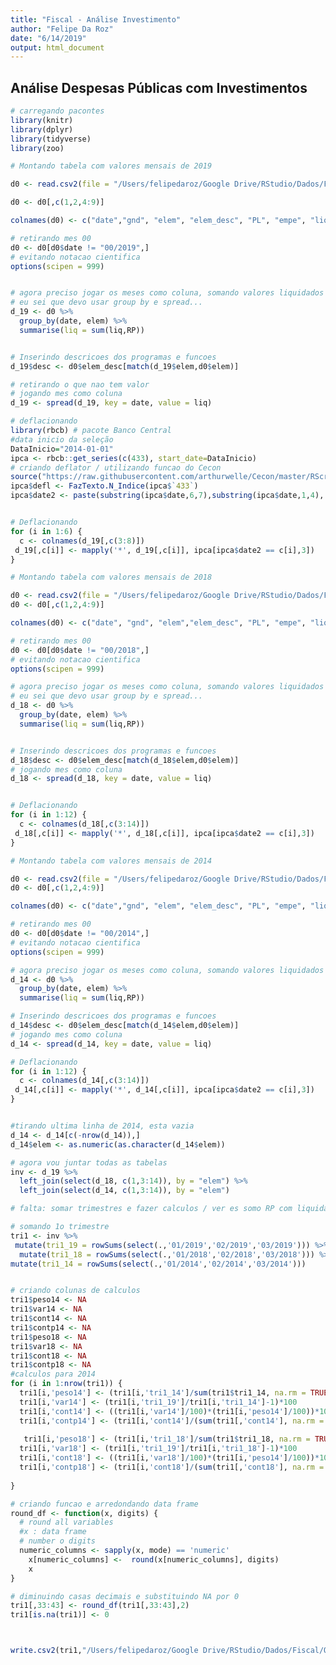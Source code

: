 ```yaml
---
title: "Fiscal - Análise Investimento"
author: "Felipe Da Roz"
date: "6/14/2019"
output: html_document
---
```


## Análise Despesas Públicas com Investimentos

```r

# carregando pacontes
library(knitr) 
library(dplyr) 
library(tidyverse)
library(zoo)

# Montando tabela com valores mensais de 2019

d0 <- read.csv2(file = "/Users/felipedaroz/Google Drive/RStudio/Dados/Fiscal/2019_despesas_investimento.csv", header = TRUE, sep = ",")

d0 <- d0[,c(1,2,4:9)]

colnames(d0) <- c("date","gnd", "elem", "elem_desc", "PL", "empe", "liq", "RP")

# retirando mes 00
d0 <- d0[d0$date != "00/2019",]
# evitando notacao cientifica
options(scipen = 999)


# agora preciso jogar os meses como coluna, somando valores liquidados por acao + programa
# eu sei que devo usar group by e spread...
d_19 <- d0 %>%
  group_by(date, elem) %>%
  summarise(liq = sum(liq,RP))


# Inserindo descricoes dos programas e funcoes
d_19$desc <- d0$elem_desc[match(d_19$elem,d0$elem)]

# retirando o que nao tem valor 
# jogando mes como coluna
d_19 <- spread(d_19, key = date, value = liq)

# deflacionando
library(rbcb) # pacote Banco Central
#data inicio da seleção
DataInicio="2014-01-01"
ipca <- rbcb::get_series(c(433), start_date=DataInicio)
# criando deflator / utilizando funcao do Cecon
source("https://raw.githubusercontent.com/arthurwelle/Cecon/master/RScripts")
ipca$defl <- FazTexto.N_Indice(ipca$`433`)
ipca$date2 <- paste(substring(ipca$date,6,7),substring(ipca$date,1,4), sep = "/")


# Deflacionando
for (i in 1:6) {
  c <- colnames(d_19[,c(3:8)])
 d_19[,c[i]] <- mapply('*', d_19[,c[i]], ipca[ipca$date2 == c[i],3])
}

```

```r


# Montando tabela com valores mensais de 2018

d0 <- read.csv2(file = "/Users/felipedaroz/Google Drive/RStudio/Dados/Fiscal/2018_despesas_investimento.csv", header = TRUE, sep = ",")
d0 <- d0[,c(1,2,4:9)]

colnames(d0) <- c("date", "gnd", "elem","elem_desc", "PL", "empe", "liq", "RP")

# retirando mes 00
d0 <- d0[d0$date != "00/2018",]
# evitando notacao cientifica
options(scipen = 999)

# agora preciso jogar os meses como coluna, somando valores liquidados por acao + programa
# eu sei que devo usar group by e spread...
d_18 <- d0 %>%
  group_by(date, elem) %>%
  summarise(liq = sum(liq,RP))


# Inserindo descricoes dos programas e funcoes
d_18$desc <- d0$elem_desc[match(d_18$elem,d0$elem)]
# jogando mes como coluna
d_18 <- spread(d_18, key = date, value = liq)


# Deflacionando
for (i in 1:12) {
  c <- colnames(d_18[,c(3:14)])
 d_18[,c[i]] <- mapply('*', d_18[,c[i]], ipca[ipca$date2 == c[i],3])
}

```


```r


# Montando tabela com valores mensais de 2014

d0 <- read.csv2(file = "/Users/felipedaroz/Google Drive/RStudio/Dados/Fiscal/2014_despesas_investimento.csv", header = TRUE, sep = ",")
d0 <- d0[,c(1,2,4:9)]

colnames(d0) <- c("date","gnd", "elem", "elem_desc", "PL", "empe", "liq", "RP")

# retirando mes 00
d0 <- d0[d0$date != "00/2014",]
# evitando notacao cientifica
options(scipen = 999)

# agora preciso jogar os meses como coluna, somando valores liquidados por acao + programa
d_14 <- d0 %>%
  group_by(date, elem) %>%
  summarise(liq = sum(liq,RP))

# Inserindo descricoes dos programas e funcoes
d_14$desc <- d0$elem_desc[match(d_14$elem,d0$elem)]
# jogando mes como coluna
d_14 <- spread(d_14, key = date, value = liq)

# Deflacionando
for (i in 1:12) {
  c <- colnames(d_14[,c(3:14)])
 d_14[,c[i]] <- mapply('*', d_14[,c[i]], ipca[ipca$date2 == c[i],3])
}


#tirando ultima linha de 2014, esta vazia
d_14 <- d_14[c(-nrow(d_14)),]
d_14$elem <- as.numeric(as.character(d_14$elem))
```

```r

# agora vou juntar todas as tabelas
inv <- d_19 %>%
  left_join(select(d_18, c(1,3:14)), by = "elem") %>%
  left_join(select(d_14, c(1,3:14)), by = "elem")

# falta: somar trimestres e fazer calculos / ver es somo RP com liquidado

# somando 1o trimestre
tri1 <- inv %>%
 mutate(tri1_19 = rowSums(select(.,'01/2019','02/2019','03/2019'))) %>%
  mutate(tri1_18 = rowSums(select(.,'01/2018','02/2018','03/2018'))) %>%
mutate(tri1_14 = rowSums(select(.,'01/2014','02/2014','03/2014')))


# criando colunas de calculos
tri1$peso14 <- NA
tri1$var14 <- NA
tri1$cont14 <- NA
tri1$contp14 <- NA
tri1$peso18 <- NA
tri1$var18 <- NA
tri1$cont18 <- NA
tri1$contp18 <- NA
#calculos para 2014
for (i in 1:nrow(tri1)) {
  tri1[i,'peso14'] <- (tri1[i,'tri1_14']/sum(tri1$tri1_14, na.rm = TRUE))*100
  tri1[i,'var14'] <- (tri1[i,'tri1_19']/tri1[i,'tri1_14']-1)*100
  tri1[i,'cont14'] <- ((tri1[i,'var14']/100)*(tri1[i,'peso14']/100))*100
  tri1[i,'contp14'] <- (tri1[i,'cont14']/(sum(tri1[,'cont14'], na.rm = TRUE)))*100
  
   tri1[i,'peso18'] <- (tri1[i,'tri1_18']/sum(tri1$tri1_18, na.rm = TRUE))*100
  tri1[i,'var18'] <- (tri1[i,'tri1_19']/tri1[i,'tri1_18']-1)*100
  tri1[i,'cont18'] <- ((tri1[i,'var18']/100)*(tri1[i,'peso14']/100))*100
  tri1[i,'contp18'] <- (tri1[i,'cont18']/(sum(tri1[,'cont18'], na.rm = TRUE)))*100
  
}

# criando funcao e arredondando data frame
round_df <- function(x, digits) {
  # round all variables
  #x : data frame
  # number o digits
  numeric_columns <- sapply(x, mode) == 'numeric'
    x[numeric_columns] <-  round(x[numeric_columns], digits)
    x
}

# diminuindo casas decimais e substituindo NA por 0
tri1[,33:43] <- round_df(tri1[,33:43],2)
tri1[is.na(tri1)] <- 0



write.csv2(tri1,"/Users/felipedaroz/Google Drive/RStudio/Dados/Fiscal/Output/inv_tri1.csv")






```

